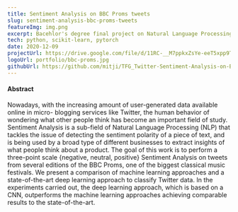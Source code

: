 ```yaml
---
title: Sentiment Analysis on BBC Proms tweets
slug: sentiment-analysis-bbc-proms-tweets
featureImg: img.png
excerpt: Bacehlor's degree final project on Natural Language Processing.
tech: python, scikit-learn, pytorch
date: 2020-12-09
projectUrl: https://drive.google.com/file/d/11RC-__M7ppkxZsYe-eeT5xpp9TzoPzaZ/view
logoUrl: portfolio/bbc-proms.jpg
githubUrl: https://github.com/mitji/TFG_Twitter-Sentiment-Analysis-on-BBC-Proms
---
```


#### Abstract
Nowadays, with the increasing amount of user-generated data available online in micro- blogging services like Twitter, the human behavior of wondering what other people think has become an important field of study. Sentiment Analysis is a sub-field of Natural Language Processing (NLP) that tackles the issue of detecting the sentiment polarity of a piece of text, and is being used by a broad type of different businesses to extract insights of what people think about a product. The goal of this work is to perform a three-point scale {negative, neutral, positive} Sentiment Analysis on tweets from several editions of the BBC Proms, one of the biggest classical music festivals. We present a comparison of machine learning approaches and a state-of-the-art deep learning approach to classify Twitter data. In the experiments carried out, the deep learning approach, which is based on a CNN, outperforms the machine learning approaches achieving comparable results to the state-of-the-art.